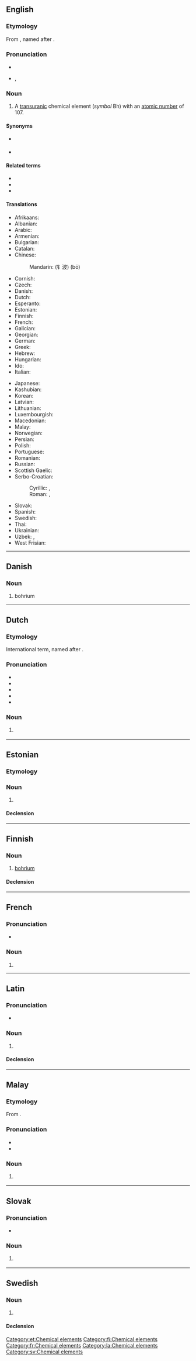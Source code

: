 {{also|Bohrium}}
==English==
{{elements|en|Bh|seaborgium|Sg|hassium|Hs}}

===Etymology===
From {{suffix|en|Bohr|ium}}, named after {{w|Niels Bohr}}.

===Pronunciation===
* {{audio|en|En-bohrium.oga|Audio}}
* {{enPR|bôr'ēəm}}, {{IPA|en|/ˈbɔːɹiəm/}}

===Noun===
{{en-noun|-}}
{{wikipedia}}

# A [[transuranic]] chemical element (''symbol'' Bh) with an [[atomic number]] of 107.

====Synonyms====
* {{l|en|eka-rhenium}} {{qualifier|used before the element was discovered}}
* {{l|en|unnilseptium}} {{qualifier|used before the element was officially named}}

====Related terms====
* {{w|Niels Bohr|Bohr}}
* {{l|en|bohrate}}
* {{l|en|nielsbohrium}}

====Translations====
{{trans-top|chemical element}}
* Afrikaans: {{t+|af|bohrium}}
* Albanian: {{t|sq|borium}}
* Arabic: {{t|ar|بُورْيُوم|tr=buryum|m}}
* Armenian: {{t|hy|բորիում}}
* Bulgarian: {{t|bg|бо́рий|m}}
* Catalan: {{t+|ca|bohri|m}}
* Chinese:
*: Mandarin: {{t+|cmn|𨨏}} (钅波) (bō)
* Cornish: {{t|kw|bohryum}}
* Czech: {{t+|cs|bohrium}}
* Danish: {{t+|da|bohrium}}
* Dutch: {{t+|nl|bohrium|n}}
* Esperanto: {{t+|eo|borio}}
* Estonian: {{t+|et|bohrium}}
* Finnish: {{t+|fi|bohrium}}
* French: {{t+|fr|bohrium|m}}
* Galician: {{t+|gl|bohrio|m}}
* Georgian: {{t|ka|ბორიუმი}}
* German: {{t+|de|Bohrium|n}}
* Greek: {{t+|el|μπόριο|n}}
* Hebrew: {{t|he|בוהריום|tr=bóhriyum}}
* Hungarian: {{t+|hu|bohrium}}
* Ido: {{t+|io|borio}}
* Italian: {{t+|it|bohrio|m}}
{{trans-mid}}
* Japanese: {{t+|ja|ボーリウム|tr=bōriumu}}
* Kashubian: {{t|csb|bòhr}}
* Korean: {{t+|ko|보륨}}
* Latvian: {{t|lv|borijs|m}}
* Lithuanian: {{t+|lt|boris}}
* Luxembourgish: {{t|lb|Bohrium|n}}
* Macedonian: {{t|mk|бориум|m}}
* Malay: {{t|ms|bohrium}}
* Norwegian: {{t|no|bohrium}}
* Persian: {{t|fa|بوریم|tr=boriom}}
* Polish: {{t+|pl|bohr|m}}
* Portuguese: {{t|pt|bório|m}}
* Romanian: {{t+|ro|bohriu|n}}
* Russian: {{t+|ru|бо́рий|m}}
* Scottish Gaelic: {{t|gd|boiriam}}
* Serbo-Croatian:
*: Cyrillic: {{t|sh|бориj|m}}, {{t|sh|бориjум|m}}
*: Roman: {{t|sh|borij|m}}, {{t|sh|borijum|m}}
* Slovak: {{t|sk|bohrium}}
* Spanish: {{t+|es|bohrio|m}}
* Swedish: {{t+|sv|bohrium|n}}
* Thai: {{t|th|มอหเรียม|tr=boriam}}
* Ukrainian: {{t|uk|бо́рій|m}}
* Uzbek: {{t|uz|борий}}, {{t|uz|boriy}}
* West Frisian: {{t|fy|bohrium}}
{{trans-bottom}}

----

==Danish==

===Noun===
{{da-noun}}

# bohrium

----

==Dutch==
{{wikipedia|lang=nl}}
{{elements|nl|Bh|seaborgium|Sg|hassium|Hs}}
===Etymology===
International term, named after {{w|Niels Bohr}}.

===Pronunciation===
* {{IPA|nl|/ˈboː.riˌʏm/}}
* {{audio|nl|Nl-bohrium.ogg|Audio}}
* {{hyphenation|nl|boh|ri|um}}
* {{rhymes|nl|oːriʏm}}
* {{homophones|nl|borium}}

===Noun===
{{nl-noun|n|-|-}}

# {{l|en|bohrium}} {{defdate|from 1994}}

----

==Estonian==

===Etymology===
{{rfe|et}}

===Noun===
{{et-noun|bohriumi|bohriumi|par2=bohriumit}}

# {{l|en|bohrium}}

====Declension====
{{et-decl-seminar|bohrium}}
{{et-decl-õpik|n=sg|bohrium|i}}

[[Category:et:Chemical elements]]

----

==Finnish==
{{wikipedia|lang=fi}}

===Noun===
{{fi-noun}}

# [[#English|bohrium]]

====Declension====
{{fi-decl-risti|bohrium|||a|i=0}}

[[Category:fi:Chemical elements]]

----

==French==

===Pronunciation===
* {{fr-IPA}}

===Noun===
{{fr-noun|m}}

# {{l|en|bohrium}}

[[Category:fr:Chemical elements]]

----

==Latin==
{{wikipedia|lang=la}}

===Pronunciation===
* {{la-IPA|bōrium}}

===Noun===
{{la-noun|bohrium<2.-ium>}}

# {{l|en|bohrium}}

====Declension====
{{la-ndecl|bohrium<2.-ium>}}

[[Category:la:Chemical elements]]

----

==Malay==
{{wikipedia|lang=ms}}
{{elements|ms|Bh|siborgium|Sg|hassium|Hs}}

===Etymology===
From {{etyl|en|ms}} {{m|en|bohrium}}.

===Pronunciation===
* {{IPA|ms|/bɔhriom/}}
* {{rhymes|ms|iom|jom|om}}

===Noun===
{{head|ms|noun}}

# {{l|en|bohrium}} {{gloss|chemical element}}

----

==Slovak==
{{elements|sk|Bh|seaborgium|Sg|hassium|Hs}}

===Pronunciation===
* {{IPA|sk|/ˈbɔrium/}}

===Noun===
{{sk-noun|g=n|gen=bohria|decl=mesto}}

# {{l|en|bohrium}} {{gloss|element}}

----

==Swedish==
{{wikipedia|lang=sv}}

===Noun===
{{sv-noun|n|-}}

# {{l|en|bohrium}}

====Declension====
{{sv-noun-unc-irreg-n|2=bohriumet}}

[[Category:sv:Chemical elements]]